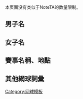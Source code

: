 {{CGroupH|name=Tennis|desc=網球}}<noinclude>[[Category:體育公共轉換組模板|{{SUBPAGENAME}}]][[Category:网球模板]]

本页面没有类似于NoteTA的数量限制。

== 男子名 ==
</noinclude>
<!-- A -->
{{CItem|zh-cn:阿加西;zh-hk:阿加斯;zh-tw:阿格西;|desc=转换说明|original=Agassi}}
{{CItem|zh-cn:安西奇;zh-hk:安錫;zh-tw:安契奇;|desc=转换说明|original=Ancic}}
{{CItem|zh-cn:安德森;zh-hk:安達臣;zh-tw:安德森;|desc=转换说明|original=Anderson}}
{{CItem|zh-cn:凯文·安德森;zh-hk:奇雲·安達臣;zh-tw:凱文·安德森;|desc=转换说明|original=Kevin Anderson}}
{{CItem|zh-cn:阿诺;zh-hk:阿诺;zh-tw:阿諾;|desc=转换说明|original=Arnaud}}
{{CItem|zh-cn:亚瑟;zh-hk:亞瑟;zh-tw:亞瑟;zh-tw:亞瑟;|desc=转换说明|original=Arthur}}
{{CItem|zh-cn:阿什;zh-hk:艾殊;zh-tw:艾許;zh-tw:艾許;|desc=转换说明|original=Ashe}}
<!-- B -->
{{CItem|zh-hk:巴格達迪斯;zh-cn:巴格达蒂斯;zh-tw:巴格達蒂斯;|desc=转换说明|original=Baghdatis}}
{{CItem|zh-cn:贝克尔;zh-hk:碧加;zh-tw:貝克;|desc=转换说明|original=Becker}}
{{CItem|zh-cn:伯蒂奇;;zh-tw:貝蒂奇;zh-hk:貝迪治;zh-mo:貝迪治;|desc=转换说明|original=Berdych}}
{{CItem|zh-hk:波格文;zh-cn:比约克曼;zh-tw:比約克曼;|desc=转换说明|original=Björkman}}
{{CItem|zh-cn:布莱克;zh-hk:比歷克;zh-tw:布雷克;|desc=转换说明|original=Blake}}
{{CItem|zh-cn:鲍勃;zh-tw: 鮑伯;|desc=转换说明|original=Bob}}
{{CItem|zh-hk:波格;zh-cn:博格;zh-tw:博格;|desc=转换说明|original=Borg}}
{{CItem|zh-cn:比约恩·博格;zh-hk:比約·波格;zh-tw:比約恩·博格;|desc=转换说明|original=Björn Borg}}
{{CItem|zh-cn:布鲁格拉;zh-hk:卜季拿;zh-tw:布魯蓋拉;|desc=转换说明|original=Bruguera}}
{{CItem|zh-cn:布莱恩;zh-tw:布萊恩;zh-hk:拜仁;|desc=转换说明|original=Bryan}}
<!-- C -->
{{CItem|zh-cn:卡什;zh-hk:卡殊;zh-tw:凱許;|desc=转换说明|original=Cash}}
{{CItem|zh-cn:卡纳斯;zh-hk:簡拿斯;zh-tw:卡尼亞斯;|desc=转换说明|original=Cañas}}
{{CItem|zh-cn:西里奇;zh-hk:施歷;zh-tw:契利奇;|desc=转换说明|original=Čilić}}
{{CItem|zh-cn:马林·西里奇;zh-hk:馬連·施歷;zh-tw:馬林·契利奇;|desc=转换说明|original=Marin Čilić}}
{{CItem|zh-hans:克莱芒;zh-cn:克莱门特;zh-hk:基文迪;zh-tw:克萊門特;|desc=转换说明|original=Clément}}
{{CItem|zh-cn:康诺尔斯;zh-hk:干納斯;zh-tw:康諾斯;|desc=转换说明|original=Connors}}
{{CItem|zh-cn:吉米·康诺尔斯;zh-hk:占美·干納斯;zh-tw:吉米·康諾斯;|desc=转换说明|original=Jimmy Connors}}
{{CItem|zh-hk:哥利亞;zh-cn:科里亚;zh-tw:科里亞;|desc=转换说明|original=Coria}}
{{CItem|zh-cn:科斯塔;zh-hk:哥斯達;zh-tw:科斯塔;|desc=转换说明|original=Costa}}
{{CItem|zh-cn:考瑞尔;zh-hk:古里亞;zh-tw:庫里爾;|desc=转换说明|original=Courier}}
<!-- D -->
{{CItem|zh-cn:达维登科;zh-hk:迪維丹高;zh-tw:達維登科;|desc=转换说明|original=Davydenko}}
{{CItem|zh-tw:德爾波特羅;zh-cn:德尔波特罗;zh-hk:迪普祖;zh-mo:狄樸度|desc=转换说明|original=del Potro}}
{{CItem|zh-hk:迪米杜夫;zh-tw:季米特洛夫;zh-cn:季米特洛夫;|desc=转换说明|original=Dimitrov}}
{{CItem|zh-hk:祖高域;zh-tw:喬科維奇;zh-cn:德约科维奇;|desc=转换说明|original=Djokovic}}
<!-- E -->
{{CItem|zh-cn:埃德伯格;zh-hk:艾特堡;zh-tw:艾德伯格;|desc=转换说明|original=Edberg}}
<!-- F -->
{{CItem|zh-cn:费德勒;zh-hk:費達拿;zh-tw:費德勒;|desc=转换说明|original=Federer}}
{{CItem|zh-hk:費蘭度;zh-cn:费尔南多;zh-tw:費爾南多;|desc=转换说明|original=Fernando}}
{{CItem|zh-cn:费雷尔;zh-tw:費雷爾;zh-hk:費拿;|desc=转换说明|original=Ferrer}}
{{CItem|zh-cn:费雷罗;zh-hk:費利路;zh-tw:費雷洛;|desc=转换说明|original=Ferrero}}
{{CItem|zh-hk:費殊;zh-cn:费什;zh-tw:菲什;|desc=转换说明|original=Fish}}
<!-- G -->
{{CItem|zh-hk:加斯基特;zh-cn:加斯奎特;zh-tw:加斯凱;|desc=转换说明|original=Gasquet}}
{{CItem|zh-cn:高迪奥;zh-hk:哥迪奧;zh-tw:高迪歐;|desc=转换说明|original=Gaudio}}
{{CItem|zh-cn:戈梅兹;zh-hk:高美斯;zh-tw:戈梅斯;|desc=转换说明|original=Gomez}}
{{CItem|zh-hk:干沙里斯;zh-cn:冈萨雷斯;zh-tw:岡薩雷茲;|desc=转换说明|original=González}}
{{CItem|zh-cn:格罗斯让;zh-hk:哥斯贊;zh-tw:格羅讓;|desc=转换说明|original=Grosjean}} 
<!-- H -->
{{CItem|zh-hk:漢文;zh-cn:亨曼;zh-tw:韓曼;|desc=转换说明|original=Henman}}
{{CItem|zh-hk:曉域;zh-cn:休伊特;zh-mo:希域;zh-tw:休威特;|desc=转换说明|original=Hewitt}}
<!-- I -->
{{CItem|zh-cn:伊万;zh-hk:伊雲;zh-tw:伊凡;|desc=转换说明|original=Ivan}}
{{CItem|zh-cn:伊万尼塞维奇;zh-hk:伊雲尼斯域;zh-tw:伊凡尼塞維奇;|desc=转换说明|original=Ivanisevic}}
<!-- J -->
{{CItem|zh-cn:乔·约翰松;zh-tw:喬·約翰森;zh-hk:祖漢臣;|desc=转换说明|original=Joachim Johansson}}
{{CItem|zh-cn:托马斯·约翰松;zh-hk:T祖漢臣;zh-tw:托馬斯·約翰森;|desc=转换说明|original=Thomas Johansson}}
{{CItem|zh-cn:约翰松;zh-tw:約翰森;zh-hk:祖漢臣;|desc=转换说明|original=Johansson}}
{{CItem|zh-cn:于尔根;zh-tw:于爾根;|desc=转换说明|original=Jürgen}} 
<!-- K -->
{{CItem|zh-cn:卡费尔尼科夫;zh-hk:卡菲尼哥夫;zh-tw:卡菲尼可夫;|desc=转换说明|original=Kafelnikov}}
{{CItem|zh-cn:卡洛维奇;zh-tw:卡洛維奇;zh-hk:卡路域;|desc=转换说明|original=Karlović}}
{{CItem|zh-cn:基弗;zh-hk:基化;zh-tw:基佛;|desc=转换说明|original=Kiefer}}
{{CItem|zh-cn:科达;zh-hk:哥達;zh-tw:科達;|desc=转换说明|original=Korda}}
{{CItem|zh-cn:克拉吉塞克;zh-hk:加逸錫;zh-tw:克拉查克;|desc=转换说明|original=Krajicek}}
{{CItem|zh-cn:库尔滕;zh-hk:古爾頓;zh-tw:庫爾登;|desc=转换说明|original=Kuerten}}
<!-- L -->
{{CItem|zh-hk:利干特;zh-cn:李康特;zh-tw:李康特;|desc=转换说明|original=Leconte}}
{{CItem|zh-cn:伦德尔;zh-hk:蘭度;zh-tw:藍道;|desc=转换说明|original=Lendl}}
{{CItem|zh-cn:伊万·伦德尔;zh-hk:艾雲·蘭度;zh-tw:伊萬·藍道;|desc=转换说明|original=Ivan Lendl}}
{{CItem|zh-cn:拉沃;zh-hk:利華;zh-tw:拉沃;|desc=转换说明|original=Laver}}
{{CItem|zh-cn:柳比西奇;zh-hk:盧比錫;zh-tw:柳比契奇;|desc=转换说明|original=Ljubičić}}
{{CItem|zh-hk:盧比斯;zh-cn:洛佩兹;zh-tw:洛佩茲;|desc=转换说明|original=López}}
<!-- M -->
{{CItem|zh-cn:托德·马丁;zh-hk:托馬田;zh-tw:托德·馬丁;|desc=转换说明|original=Todd Martin}}
{{CItem|zh-hk:麥根萊;zh-cn:麦肯罗;zh-tw:馬克安諾;|desc=转换说明|original=McEnroe}}
{{CItem|zh-cn:梅尔泽;zh-tw:梅爾策;zh-hk:梅爾策;|desc=转换说明|original=Melzer}}
{{CItem|zh-cn:迈克;zh-tw:麥克;zh-hk:米克;|desc=转换说明|original=Mike}}
{{CItem|zh-hant:蒙菲爾斯;zh-hk:蒙菲斯;zh-cn:孟菲尔斯;zh-tw:孟菲爾斯;|desc=转换说明|original=Monfils}}
{{CItem|zh-cn:穆雷;zh-hk:梅利;zh-tw:莫瑞;|desc=转换说明|original=Murray}}
{{CItem|zh-hk:梅士達;zh-cn:穆斯特;zh-tw:穆斯特;|desc=转换说明|original=Muster}}
<!-- N -->
{{CItem|zh-hk:拿度;zh-cn:纳达尔;zh-tw:納達爾;|desc=转换说明|original=Nadal}}
{{CItem|zh-hk:納賓迪安;zh-cn:纳尔班迪安;zh-tw:納班迪安;|desc=转换说明|original=Nalbandian}}
{{CItem|zh-hk:尼米倫;zh-cn:涅米宁;zh-tw:尼米南;|desc=转换说明|original=Nieminen}}
{{CItem|zh-hk:諾華克;zh-cn:诺瓦克;zh-tw:諾瓦克;|desc=转换说明|original=Novak}} 
<!-- O -->
<!-- P -->
{{CItem|zh-cn:皮奥林;zh-hk:皮奧連;zh-tw:皮奧林;|desc=转换说明|original=Pioline}} 
<!-- Q -->
<!-- R -->
{{CItem|zh-cn:拉夫特;zh-hk:拉夫達;zh-tw:拉夫特;|desc=转换说明|original=Rafter}}
{{CItem|zh-cn:里奥斯;zh-hk:里奧斯;zh-tw:里歐斯;|desc=转换说明|original=Ríos}}
{{CItem|zh-cn:罗布雷多;zh-hk:羅比度;zh-tw:羅布雷多;|desc=转换说明|original=Robredo}}
{{CItem|zh-cn:罗迪克;zh-hk:洛迪克;zh-tw:羅迪克;zh-tw:洛迪克;|desc=转换说明|original=Roddick}}
{{CItem|zh-cn:罗杰;zh-hk:羅渣;zh-tw:羅傑;|desc=转换说明|original=Roger}}
{{CItem|zh-cn:罗塞特;zh-hk:羅錫;zh-tw:羅塞特;|desc=转换说明|original=Rosset}}
{{CItem|zh-hk:魯錫斯基;zh-cn:鲁塞德斯基;zh-tw:魯塞斯基;|desc=转换说明|original=Rusedski}}
{{CItem|zh-hk:拉奧歷;zh-cn:拉奥尼奇;zh-tw:拉奧尼奇;|desc=转换说明|original=Raonic}}
<!-- S -->
{{CItem|zh-hk:沙芬;zh-cn:萨芬;zh-tw:薩芬;|desc=转换说明|original=Safin}}
{{CItem|zh-hk:森柏斯;zh-cn:桑普拉斯;zh-tw:山普拉斯;|desc=转换说明|original=Sampras}}
{{CItem|zh-hant:桑托羅;zh-cn:桑托罗;zh-hk:山度奴;zh-tw:聖塔荷;|desc=转换说明|original=Santoro}}
{{CItem|zh-tw:索德靈;zh-hk:蘇達寧;zh-cn:索德林;|desc=转换说明|original=Söderling}}
{{CItem|zh-cn:史蒂芬;zh-hk:史提芬;zh-tw:史蒂芬;|desc=转换说明|original=Stephen}}
{{CItem|zh-cn:斯泰潘内克;zh-tw:史坦帕尼克;zh-hk:史提潘尼克|desc=转换说明|original=Štěpánek}}
{{CItem|zh-cn:施蒂希;zh-hk:史迪治;zh-tw:史提希;|desc=转换说明|original=Stich}}
<!-- T -->
{{CItem|zh-tw:托米奇;zh-cn:托米奇;zh-hk:杜米治;zh-mo:杜米斯;|desc=转换说明|original=Tomic}}
{{CItem|zh-tw:宋加;zh-cn:特松加;zh-hk:桑加;|desc=转换说明|original=Tsonga}}
<!-- U -->
<!-- V -->
{{CItem|zh-hk:華達斯高;zh-tw:貝爾達斯科;zh-cn:沃达斯科;|desc=转换说明|original=Verdasco}}
<!-- W -->
{{CItem|zh-cn:瓦林卡;zh-hk:華連卡;zh-tw:瓦林卡;|desc=转换说明|original=Wawrinka}}
{{CItem|zh-hk:韋蘭特;zh-cn:维兰德;zh-tw:韋蘭德;|desc=转换说明|original=Wilander}}
<!-- X -->
<!-- Y -->
{{CItem|zh-cn:尤兹尼;zh-hk:沃切尼;zh-tw:尤日尼;|desc=转换说明|original=Youzhny}}
<!-- Z -->
<noinclude>

== 女子名 ==
</noinclude>
<!-- A -->
{{CItem|zh-cn:阿扎伦卡;zh-hk:艾莎蘭卡;zh-tw:亞薩蘭卡;|desc=转换说明|original=Azarenka}}
{{CItem|zh-cn:安德莱斯库;zh-tw:安德列絲庫;zh-hk:安德列絲古;|desc=转换说明|original=Andreescu}}
<!-- B -->
{{CItem|zh-cn:贝克;zh-hk:碧克;zh-tw:貝克;|desc=转换说明|original=Becker}}
{{CItem|zh-cn:本西奇;zh-hk:賓錫絲;zh-tw:本西琪;|desc=转换说明|original=Bencic}}
<!-- C -->
{{CItem|zh-cn:卡普里亚蒂;zh-hk:卡佩亞蒂;zh-tw:卡普莉亞蒂;|desc=转换说明|original=Capriati}}
{{CItem|zh-cn:齐布尔科娃;zh-tw:席布可娃;zh-hk:施寶高娃;|desc=转换说明|original=Cibulková}}
{{CItem|zh-cn:克里斯特尔斯;zh-tw:克萊斯特絲;zh-hk:克莉絲達絲;|desc=转换说明|original=Clijsters}}
{{CItem|zh-cn:查克维塔泽;zh-hk:查維達迪絲;zh-tw:恰克韋塔澤;|desc=转换说明|original=Chakvetadze}}
<!-- D -->
{{CItem|zh-cn:达文波特;zh-hk:戴雲寶;zh-tw:黛文波特|desc=转换说明|original=Davenport}}
{{CItem|zh-cn:德门蒂耶娃;zh-tw:德門提耶娃;zh-hk:迪文泰娃;|desc=转换说明|original=Dementieva}}
{{CItem|zh-hant:多基奇;zh-cn:多基奇;zh-hk:杜姬;zh-tw:多基奇;|desc=转换说明|original=Dokić}}
{{CItem|zh-cn:杜尔科;zh-tw:道爾科;zh-hk:杜高|desc=转换说明|original=Dulko}}
{{CItem|zh-cn:姬丝拉·杜尔科;zh-tw:吉賽拉·道爾科;zh-hk:姬絲拉·杜高|desc=转换说明|original=Gisela Dulko}}
<!-- E -->
{{CItem|zh-cn:埃拉尼;zh-hk:艾蘭妮;zh-tw:艾拉妮;|desc=转换说明|original=Errani}}
{{CItem|zh-cn:埃弗特;zh-hk:艾華特;zh-tw:艾芙特;|desc=转换说明|original=Evert}}
{{CItem|zh-cn:尤金妮·布沙尔;zh-tw:尤金妮·布夏德;zh-hk:尤珍妮·保查特;zh-mo:尤珍妮·寶莎特;|desc=转换说明|original=Eugenie Bouchard}}
<!-- F -->
{{CItem|zh-cn:帕蒂·芬迪克;zh-hk:;zh-tw:派蒂·芬迪克;|desc=转换说明|original=Patty Fendick}}
{{CItem|zh-cn:吉吉·费尔南德斯;zh-hk:;zh-tw:吉吉·費南德茲;zh-hk:G費南迪斯;|desc=转换说明|original=Gigi Fernández}}
{{CItem|zh-hant:瑪麗·喬·費爾南德斯;zh-cn:玛丽·乔·费尔南德斯;zh-hk:;zh-tw:瑪麗·喬·費南德茲;zh-hk:MJ費南迪斯;|desc=转换说明|original=Mary Joe Fernandez}}
<!-- G -->
{{CItem|zh-cn:格拉芙;zh-hk:嘉芙;zh-tw:葛拉芙|desc=转换说明|original=Graf}}
{{CItem|zh-cn:加里森;zh-hk:加利臣;zh-tw:蓋瑞森|desc=转换说明|original=Garrison}}
{{CItem|zh-cn:吉娜·加里森;zh-hk:施娜·加利臣;zh-tw:莉娜·蓋瑞森|desc=转换说明|original=Zina Garrison}}
<!-- H -->
{{CItem|zh-cn:哈勒普;zh-tw:哈麗普;zh-hk:夏勒;zh-mo:夏莉普;|desc=转换说明|original=Halep}}
{{CItem|zh-cn:西莫娜·哈勒普;zh-tw:西莫娜·哈勒普;zh-hk:施蒙娜·夏勒;zh-mo:施蒙娜·夏莉普;|desc=转换说明|original=Simona Halep}}
{{CItem|zh-cn:达妮埃拉·汉图楚娃;zh-tw:達妮埃拉·漢圖霍娃;zh-hk:丹妮拉·漢杜高娃;|desc=转换说明|original=Daniela Hantuchová}}
{{CItem|zh-hant:海寧;zh-cn:海宁;zh-tw:艾寧;zh-hk:軒寧;|desc=转换说明|original=Henin}}
{{CItem|zh-hk:軒芝絲;zh-cn:辛吉斯;zh-tw:辛吉絲;|desc=转换说明|original=Hingis}}
{{CItem|zh-cn:胡贝尔;zh-hk:胡芭;zh-tw:胡珀;|desc=转换说明|original=Huber}}
<!-- I -->
{{CItem|zh-cn:伊万诺维奇;zh-hant:伊萬諾維奇;zh-tw:伊凡諾維琪;zh-hk:伊雲奴域絲;zh-mo:伊雲奴域;|desc=转换说明|original=Ivanović}}
<!-- J -->
{{CItem|zh-cn:扬科维奇;zh-tw:揚科維奇;zh-hk:珍高域;|desc=转换说明|original=Janković}}
<!-- K -->
{{CItem|zh-cn:科贝尔;zh-hk:卻芭;zh-tw:柯貝;zh-hant:克柏;zh-mo:姬芭;|desc=转换说明|original=Kerber}}
{{CItem|zh-cn:安吉莉·科贝尔;zh-hk:安祖莉·卻芭;zh-tw:安赫利奎·柯貝;zh-hant:安赫利奎·克柏;|desc=转换说明|original=Angelique Kerber}}
{{CItem|zh-hant:比莉·簡·金;zh-cn:比利·简·金;zh-hk:比莉·珍·金;zh-tw:比莉·珍·金|desc=转换说明|original=Billie Jean King}}
{{CItem|zh-cn:基里连科;zh-tw:姬莉蘭歌;zh-hk:姬莉蘭高;|desc=转换说明|original=Kirilenko}}
{{CItem|zh-cn:玛丽亚·基里连科;zh-tw:瑪麗亞·姬莉蘭歌;zh-hk:瑪麗亞·姬莉蘭高;|desc=转换说明|original=Maria Yuryevna Kirilenko}}
{{CItem|zh-cn:库尔尼科娃;zh-hk:古妮高娃;zh-tw:庫妮可娃;|desc=转换说明|original=Kournikova}}
{{CItem|zh-cn:库兹涅佐娃;zh-tw:庫茲涅佐娃;zh-hk:古絲妮蘇娃;|desc=转换说明|original=Kuznetsova}}
{{CItem|zh-hant:克維托娃;zh-cn:科维托娃;zh-tw:席瓦妥娃;zh-hk:基維杜娃;|desc=转换说明|original=Kvitová}}
<!-- L -->
{{CItem|zh-cn:米里亚娜·卢西奇;zh-tw:米里亞娜·盧西奇;zh-hk:米里亞娜·盧錫;|desc=转换说明|original=Mirjana Lučić}}
<!-- M -->
{{CItem|zh-cn:马约莉;zh-hk:馬祖莉;zh-tw:瑪喬莉;|desc=转换说明|original=Majoli}}
{{CItem|zh-cn:曼德利科娃;zh-hk:文迪高娃;zh-tw:曼德利可娃;|desc=转换说明|original=Mandlíková}}
{{CItem|zh-cn:玛丽亚;zh-hk:瑪莉亞;zh-tw:瑪麗亞;|desc=转换说明|original=Maria}}
{{CItem|zh-cn:马丁内斯;zh-hk:馬天妮絲;zh-tw:馬丁妮茲;|desc=转换说明|original=Martínez}}
{{CItem|zh-cn:毛瑞斯莫;zh-tw:莫瑞絲摩;zh-hk:瑪莉絲莫;|desc=转换说明|original=Mauresmo}}
{{CItem|zh-cn:梅瑞迪斯·麦克格拉斯;zh-tw:梅芮迪絲·麥格拉思;zh-hk:;|desc=转换说明|original=Meredith McGrath}}
{{CItem|zh-cn:米斯金娜;zh-tw:米斯基娜;zh-hk:米絲堅娜;|desc=转换说明|original=Myskina}}
{{CItem|zh-cn:米尔扎;zh-hk:美莎;zh-tw:米爾莎|original=Mirza}}
<!-- N -->
{{CItem|zh-cn:纳芙拉蒂洛娃;zh-tw:娜拉提洛娃;zh-hk:娜華蒂露娃;|desc=转换说明|original=Navrátilová}}
{{CItem|zh-hant:納瓦羅;zh-cn:纳瓦罗;zh-tw:納凡諾;;zh-hk:拿華路;zh-mo:娜華露|desc=转换说明|original=Navarro}}
{{CItem|zh-cn:诺沃特娜;zh-hk:露禾娜;zh-tw:諾弗娜;|desc=转换说明|original=Novotná}}
<!-- O -->
{{CItem|zh-cn:奧斯塔朋科;zh-hk:奧絲達賓高;zh-tw:奧斯塔彭科;|desc=转换说明|original=Ostapenko}}
<!-- P -->
{{CItem|zh-cn:佩内塔;zh-tw:佩內塔;zh-hk:賓妮達;|desc=转换说明|original=Pennetta}}
{{CItem|zh-cn:弗拉维娅·佩内塔;zh-tw:弗拉維婭·佩內塔;zh-hk:弗拉維婭·賓妮達;|desc=转换说明|original=Flavia Pennetta}}
{{CItem|zh-cn:皮尔斯;zh-tw:皮爾絲;zh-hk:皮雅絲;|desc=转换说明|original=Pierce}}
{{CItem|zh-cn:普利斯科娃;zh-tw:普莉絲可娃;zh-hk:比莉絲高娃;|desc=转换说明|original=Pliskova}}
<!-- Q -->
<!-- R -->
{{CItem|zh-cn:拉德万斯卡;zh-tw:拉德萬斯卡;zh-hk:拉雲絲嘉;|desc=转换说明|original=Radwańska}}
{{CItem|zh-hk:笠臣;zh-hant:羅布森;zh-cn:罗布森；zh-tw:羅伯森;|desc=转换说明|original=Robson}}
{{CItem|zh-hk:羅拉·笠臣;zh-hant:勞拉·羅布森;zh-cn:劳拉·罗布森;zh-tw:勞拉·羅伯森;|desc=转换说明|original=Laura Robson}}
<!-- S -->
{{CItem|zh-cn:萨巴蒂尼;zh-hk:沙芭天妮;zh-tw:莎芭提妮;|desc=转换说明|original=Sabatini}}
{{CItem|zh-cn:萨法洛娃;zh-tw:莎法洛娃;zh-hk:莎伐洛娃;zh-mo:莎花露娃;|desc=转换说明|original=Šafářová}}
{{CItem|zh-cn:萨芬娜;zh-hk:沙芬娜;zh-tw:沙芬娜;|desc=转换说明|original=Safina}}
{{CItem|zh-cn:桑切斯;zh-hk:珊翠絲;zh-tw:桑琪絲;|desc=转换说明|original=Sanchez}}
{{CItem|zh-cn:斯齐亚沃尼;zh-tw:斯基亞沃內;zh-hk:舒亞雲妮|desc=转换说明|original=Schiavone}}
{{CItem|zh-cn:塞莱斯;zh-tw:莎莉絲;zh-hk:施莉絲;|desc=转换说明|original=Seles}}
{{CItem|zh-cn:莎拉波娃;zh-hk:舒拉寶娃;zh-tw:莎拉波娃;|desc=转换说明|original=Sharapova}}
{{CItem|zh-cn:帕姆·施莱佛;zh-hk:;zh-tw:帕姆·施萊佛;|desc=转换说明|original=Pam Shriver}}
{{CItem|zh-cn:伊丽莎白·斯迈利;zh-hk:;zh-tw:伊麗莎白·斯梅利;|desc=转换说明|original=Elizabeth Smylie}}
{{CItem|zh-cn:斯蒂芬斯;zh-hk:史提芬絲;zh-tw:史蒂芬斯;|desc=转换说明|original=Stephens}}
{{CItem|zh-cn:斯托瑟;zh-tw:斯托瑟;zh-hk:史杜素;zh-mo:史杜莎;|desc=转换说明|original=Stosur}}
{{CItem|zh-cn:施耐德;zh-hk:舒妮達;zh-tw:施尼德;|desc=转换说明|original=Schnyder}}
{{CItem|zh-cn:塞雷娜;zh-hk:沙蓮娜;zh-tw:塞蕾娜|desc=转换说明|original=Serena}}
{{CItem|zh-cn:斯维亚特克;zh-tw:思薇雅蒂;zh-hk:施維雅達;|desc=转换说明|original=Świątek}}
<!-- T -->
{{CItem|zh-cn:温蒂·特恩布尔;zh-tw:溫蒂·特恩布爾;zh-hk:溫蒂·端布爾;|desc=转换说明|original=Wendy Turnbull}}
<!-- U -->
<!-- V -->
{{CItem|zh-cn:文奇;zh-tw:文琪;zh-hk:雲芝;zh-hk:雲絲|desc=转换说明|original=Vinci}}
{{CItem|zh-cn:瓦伊迪索娃;zh-hk:維迪蘇娃;zh-tw:瓦伊迪索娃;|desc=转换说明|original=Vaidišová}}
{{CItem|zh-cn:妮科莱·瓦伊迪索娃;zh-hk:妮高·維迪蘇娃;zh-tw:妮可·瓦伊迪索娃;|desc=转换说明|original=Nicole Vaidišová}}
<!-- W -->
{{CItem|zh-cn:威廉姆斯;zh-hk:威廉絲;zh-tw:威廉絲|desc=转换说明|original=Williams}}
{{CItem|zh-cn:维纳斯·威廉姆斯;zh-hk:雲露絲·威廉絲;zh-tw:大威廉絲|desc=转换说明|original=Venus Williams}}
{{CItem|zh-cn:塞雷娜·威廉姆斯;zh-hk:沙蓮娜·威廉絲;zh-tw:小威廉絲|desc=转换说明|original=Serena Williams}}
{{CItem|zh-cn:沃兹尼亚奇;zh-tw:瓦芝妮雅琪;zh-hk:禾絲妮雅琪|desc=转换说明|original=Wozniacki}}
<!-- X -->
<!-- Y -->
<!-- Z -->
{{CItem|zh-cn:兹沃纳列娃;zh-tw:芝芙娜瑞娃;zh-hk:施禾娜莉娃|desc=转换说明|original=Zvonareva}}
<noinclude>

== 賽事名稱、地點==
</noinclude>
{{CItem|zh-hk:荷蘭銀行;zh-tw:荷蘭銀行;zh-cn:ABN阿姆罗;|desc=转换说明|original=ABN AMRO (World Tennis Tournament)}}
{{CItem|zh-cn:阿德莱德;zh-hk:阿德雷德;zh-tw:阿德雷德;|desc=转换说明|original=Adelaide}}
{{CItem|zh-cn:澳新银行;zh-hk:澳新銀行;zh-tw:澳盛銀行;|desc=转换说明|original=ANZ}}
{{CItem|zh-tw:澳洲;zh-hk:澳洲;zh-cn:澳大利亚;|desc=转换说明|original=Australian}}
{{CItem|zh-cn:奔馳;zh-hk:平治;zh-tw:朋馳;|desc=转换说明|original=Benz}}
{{CItem|zh-cn:伯明翰;zh-hk:伯明翰;zh-tw:伯明罕;|desc=转换说明|original=Birmingham}}
{{CItem|zh-hk:辛辛那堤;zh-cn:辛辛那提;zh-tw:辛辛那堤;|desc=转换说明|original=Cincinnati (Masters)}}
{{CItem|zh-cn:康涅狄格州;zh-hk:康涅狄格州;zh-tw:康乃狄克州;|desc=转换说明|original=Connecticut}}
{{CItem|zh-hk:克羅地亞;zh-cn:克罗地亚;zh-tw:克羅埃西亞;|desc=转换说明|original=Croatia}} 
{{CItem|zh-hk:台維斯盃;zh-cn:戴维斯杯;zh-tw:台維斯盃;|desc=转换说明|original=Davis Cup}}
{{CItem|zh-cn:多哈;zh-tw:杜哈;zh-hk:多哈;|desc=转换说明|original=Doha}}
{{CItem|zh-hk:杜拜;zh-cn:迪拜;zh-tw:杜拜;|desc=转换说明|original=Dubai}}
{{CItem|zh-cn:杜塞尔多夫;zh-hk:杜塞爾多夫;zh-tw:杜塞道夫;|desc=转换说明|original=Düsseldorf}}
{{CItem|zh-hk:愛立信;zh-cn:爱立信;zh-tw:易利信;|desc=转换说明|original=Ericsson (Open)}}
{{CItem|zh-hans:联合会杯;zh-hant:聯會盃;zh-hk:協會盃;zh-tw:聯邦盃;zh-mo:協會盃;|desc=转换说明|original=Fed Cup}}
{{CItem|zh-hk:哈雷;zh-cn:哈勒;zh-tw:哈雷;|desc=转换说明|original=Halle}}
{{CItem|zh-cn:翰普顿;zh-hk:漢普頓;zh-tw:漢普頓;|desc=转换说明|original=Hampton}}
{{CItem|zh-hk:賀文盃;zh-cn:霍普曼杯;zh-tw:霍普曼盃;|desc=转换说明|original=Hopman Cup}}
{{CItem|zh-cn:休斯敦;zh-tw:休士頓;zh-hk:候斯頓;|desc=转换说明|original=Houston}}
{{CItem|zh-hk:印第安泉;zh-cn:印第安维尔斯;zh-tw:印地安泉;|desc=转换说明|original=Indian Wells (Masters)}}
{{CItem|zh-cn:印第安那波利斯;zh-hk:印第安納波利斯;zh-tw:印第安納波利斯;|desc=转换说明|original=Indianapolis}}
{{CItem|zh-cn:意大利;zh-tw:義大利;zh-hk:意大利|desc=转换说明|original=Italy}}
{{CItem|zh-cn:约翰内斯堡;zh-hk:約翰內斯堡;zh-tw:約翰尼斯堡;|desc=转换说明|original=Johannesburg}}
{{CItem|zh-cn:利普顿锦标赛;zh-hk:立頓錦標賽;zh-tw:利普頓錦標賽;|desc=转换说明|original=Lipton Championships}}
{{CItem|zh-hk:蒙地卡羅;zh-cn:蒙特卡洛;zh-tw:蒙地卡羅;|desc=转换说明|original=Monte Carlo (Masters)}}
{{CItem|zh-cn:蒙特雷;zh-hk:蒙特雷;zh-tw:蒙特瑞;|desc=转换说明|original=Monterey}}
{{CItem|zh-cn:蒙特利尔;zh-hk:蒙特利爾;zh-tw:蒙特婁;|desc=转换说明|original=Montreal}}
{{CItem|zh-hk:納斯達克-100;zh-tw:那斯達克-100;zh-cn:纳斯达克-100;|desc=转换说明|original=Nasdaq-100 (Open)}}
{{CItem|zh-hk:橙碗;zh-cn:橙碗;zh-tw:橘子盃;|desc=转换说明|original=Orange Bowl}}
{{CItem|zh-hk:太平洋生命公開賽;zh-cn:太平洋寿险杯;zh-tw:太平洋生命公開賽;|desc=转换说明|original=Pacific Life (Open)}}
{{CItem|zh-cn:女王杯;zh-hk:皇后會;zh-tw:女王盃;|desc=转换说明|original=Queen's Club}}
{{CItem|zh-cn:里士满;zh-hk:列治文;zh-tw:里奇蒙;|desc=转换说明|original=Richmond}}
{{CItem|zh-hk:新力愛立信;zh-cn:索尼爱立信;zh-tw:新力易利信;|desc=转换说明|original=Sony Ericsson (Open)}}
{{CItem|zh-cn:沙利斯伯利;zh-hk:梳士巴利;zh-tw:沙利斯伯利;|desc=转换说明|original=Salisbury}}
{{CItem|zh-cn:圣佛朗西斯科;zh-hk:三藩市;zh-tw:舊金山;|desc=转换说明|original=San Francisco}}
{{CItem|zh-cn:圣何塞;zh-hk:聖荷西;zh-tw:聖荷塞;|desc=转换说明|original=San Jose}}
{{CItem|zh-cn:斯图加特;zh-hk:史特加;zh-tw:史圖加特;|desc=转换说明|original=Stuttgart}}
{{CItem|zh-hk:悉尼;zh-cn:悉尼;zh-tw:雪梨;|desc=转换说明|original=Sydney}}
{{CItem|zh-cn:图卢兹;zh-hk:圖盧茲;zh-tw:土魯斯;|desc=转换说明|original=Toulouse}}
{{CItem|zh-cn:温布利;zh-hk:溫布萊;zh-tw:溫布利;|desc=转换说明|original=Wembley}}
{{CItem|zh-cn:联邦德国;zh-hk:西德;zh-tw:西德;|desc=转换说明|original=West Germany}}
{{CItem|zh-hk:溫布頓;zh-cn:温布尔登;zh-tw:溫布頓;|desc=转换说明|original=Wimbledon}}
{{CItem|zh-cn:罗杰斯杯;zh-hk:羅渣士盃;zh-tw:羅傑斯盃;|desc=转换说明|original=Rogers Cup (tennis)}}
{{CItem|zh-cn:斯坦福;zh-hk:史丹福;zh-tw:史丹佛;|desc=转换说明|original=Stanford}}
<noinclude>

== 其他網球詞彙 ==
</noinclude>
{{CItem|zh-hk:泥地;zh-cn:红土;zh-tw:紅土;|desc=转换说明|original=clay}}
{{CItem|zh-hk:八強;zh-cn:四分之一决赛;zh-tw:半準決賽;|desc=转换说明|original=quarterfinal}}
{{CItem|zh-hk:準決賽;zh-cn:半决赛;zh-tw:準決賽;|desc=转换说明|original=semifinal}}
{{CItem|zh-cn:塞雷娜大满贯;zh-hk:沙蓮娜大滿貫;zh-tw:塞雷娜大滿貫|desc=转换说明|original=Serena Slam}}
{{CItem|zh-cn:轮;zh-hk:圈;zh-tw:輪|desc=转换说明|original=first round}}
{{CItem|zh-cn:第一轮;zh-hk:第一圈;zh-tw:第一輪|desc=转换说明|original=first round}}
{{CItem|zh-cn:第二轮;zh-hk:第二圈;zh-tw:第二輪|desc=转换说明|original=second round}}
{{CItem|zh-cn:第三轮;zh-hk:第三圈;zh-tw:第三輪|desc=转换说明|original=third round}}
{{CItem|zh-cn:第四轮;zh-hk:第四圈;zh-tw:第四輪|desc=转换说明|original=4th round}}
{{CItem|zh-cn:资格赛;zh-hk:外圍賽;zh-tw:會外賽|desc=转换说明|original=qualification round}}
{{CItem|zh-cn:正赛;zh-hk:正賽;zh-tw:會內賽|desc=转换说明|original=main draw}}
<noinclude>
</noinclude>{{CGroupF}}